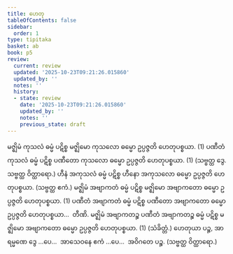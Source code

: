 ```yaml
---
title: ဟေတု
tableOfContents: false
sidebar:
  order: 1
type: tipitaka
basket: ab
book: p5
review:
  current: review
  updated: '2025-10-23T09:21:26.015860'
  updated_by: ''
  notes: ''
  history:
  - state: review
    date: '2025-10-23T09:21:26.015860'
    updated_by: ''
    notes: ''
    previous_state: draft
---
```



<ReviewStatus review={frontmatter.review} showDetails={true} />

<HypothesisAnnotation frontmatter={frontmatter} />

<DynamicBreadcrumb />

<Division number="30" book="p5" e="ch" v="39" p="8">

<Paragraph number="391" book="p5">
မဇ္ဈိမံ ကုသလံ ဓမ္မံ ပဋိစ္စ မဇ္ဈိမော ကုသလော ဓမ္မော ဥပ္ပဇ္ဇတိ ဟေတုပစ္စယာ. (1)
</Paragraph>

<Paragraph number="392" book="p5">
ပဏီတံ ကုသလံ ဓမ္မံ ပဋိစ္စ ပဏီတော ကုသလော ဓမ္မော ဥပ္ပဇ္ဇတိ ဟေတုပစ္စယာ. (1) (သဗ္ဗတ္ထ ဒွေ. သဗ္ဗတ္ထ ဝိတ္ထာရော.)
</Paragraph>

</Division>
<Division number="31" book="p5" e="ch" v="39" p="8">

<Paragraph number="393" book="p5">
ဟီနံ အကုသလံ ဓမ္မံ ပဋိစ္စ ဟီနော အကုသလော ဓမ္မော ဥပ္ပဇ္ဇတိ ဟေတုပစ္စယာ. (သဗ္ဗတ္ထ ဧကံ.)
</Paragraph>

</Division>
<Division number="32" book="p5" e="ch" v="39" p="8">

<Paragraph number="394" book="p5">
မဇ္ဈိမံ အဗျာကတံ ဓမ္မံ ပဋိစ္စ မဇ္ဈိမော အဗျာကတော ဓမ္မော ဥပ္ပဇ္ဇတိ ဟေတုပစ္စယာ. (1)
</Paragraph>

<Paragraph number="395" book="p5">
ပဏီတံ အဗျာကတံ ဓမ္မံ ပဋိစ္စ ပဏီတော အဗျာကတော ဓမ္မော ဥပ္ပဇ္ဇတိ ဟေတုပစ္စယာ…  တီဏိ.
</Paragraph>

<Paragraph number="396" book="p5">
မဇ္ဈိမံ အဗျာကတဉ္စ ပဏီတံ အဗျာကတဉ္စ ဓမ္မံ ပဋိစ္စ မဇ္ဈိမော အဗျာကတော ဓမ္မော ဥပ္ပဇ္ဇတိ ဟေတုပစ္စယာ. (1) (သံခိတ္တံ.)
</Paragraph>

<Paragraph number="397" book="p5">
ဟေတုယာ ပဉ္စ, အာရမ္မဏေ ဒွေ …ပေ…  အာသေဝနေ ဧကံ …ပေ…  အဝိဂတေ ပဉ္စ. (သဗ္ဗတ္ထ ဝိတ္ထာရော.)
</Paragraph>
</Division>